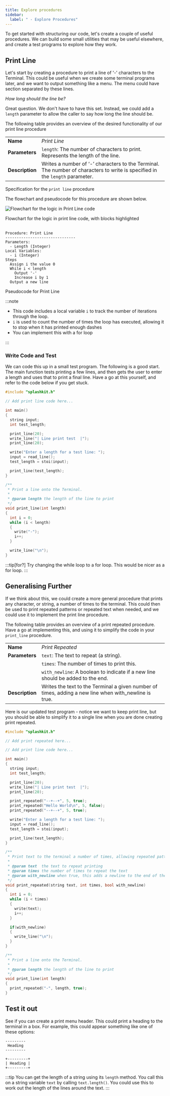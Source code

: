 ```yaml
---
title: Explore procedures
sidebar:
  label: " - Explore Procedures"
---
```


To get started with structuring our code, let's create a couple of useful procedures. We can build some small utilities that may be useful elsewhere, and create a test programs to explore how they work.

## Print Line

Let's start by creating a procedure to print a line of '-' characters to the Terminal. This could be useful when we create some terminal programs later, and we want to output something like a menu. The menu could have section separated by these lines.

*How long should the line be?*

Great question. We don't have to have this set. Instead, we could add a `length` parameter to allow the caller to say how long the line should be.

The following table provides an overview of the desired functionality of our print line procedure

|   |   |
|---|---|
| **Name** | *Print Line* |
| **Parameters** | `length`: The number of characters to print. Represents the length of the line. |
| **Description** | Writes a number of ‘-’ characters to the Terminal. The number of characters to write is specified in the `length` parameter. |

<div class="caption">Specification for the <code>print line</code> procedure</div>

The flowchart and pseudocode for this procedure are shown below.

![Flowchart for the logic in Print Line code](./images/guess-that-number-print-line-blocks.png)
<div class="caption">Flowchart for the logic in print line code, with blocks highlighted</div><br/>

```text
Procedure: Print Line
-------------------------------
Parameters:
  - Length (Integer)
Local Variables:
  - i (Integer)
Steps
  Assign i the value 0
  While i < length
    Output '-'
    Increase i by 1
  Output a new line
```

<div class="caption">Pseudocode for Print Line</div>

:::note

- This code includes a local variable `i` to track the number of iterations through the loop.
- `i` is used to count the number of times the loop has executed, allowing it to stop when it has printed enough dashes
- You can implement this with a for loop

:::

### Write Code and Test

We can code this up in a small test program. The following is a good start. The main function tests printing a few lines, and then gets the user to enter a length and uses that to print a final line. Have a go at this yourself, and refer to the code below if you get stuck.

```cpp
#include "splashkit.h"

// Add print line code here...

int main()
{
  string input;
  int test_length;

  print_line(20);
  write_line("| Line print test  |");
  print_line(20);

  write("Enter a length for a test line: ");
  input = read_line();
  test_length = stoi(input);

  print_line(test_length);
}

```

<Accordion>
  <AccordionItem
    header="Code For Print Line"
  >

```cpp
/**
 * Print a line onto the Terminal.
 *
 * @param length the length of the line to print
 */
void print_line(int length)
{
  int i = 0;
  while (i < length)
  {
    write("-");
    i++;
  }

  write_line("\n");
}
```

  </AccordionItem>
</Accordion>

:::tip[for?]
Try changing the while loop to a for loop. This would be nicer as a for loop.
:::

## Generalising Further

If we think about this, we could create a more general procedure that prints any character, or string, a number of times to the terminal. This could then be used to print repeated patterns or repeated text when needed, and we could use it to implement the print line procedure.

The following table provides an overview of a print repeated procedure. Have a go at implementing this, and using it to simplify the code in your `print_line` procedure.

|   |   |
|---|---|
| **Name** | *Print Repeated* |
| **Parameters** | `text`: The text to repeat (a string). |
|                | `times`: The number of times to print this. |
|                | `with_newline`: A boolean to indicate if a new line should be added to the end. |
| **Description** | Writes the text to the Terminal a given number of times, adding a new line when with_newline is true. |

Here is our updated test program - notice we want to keep print line, but you should be able to simplify it to a single line when you are done creating print repeated.

```cpp
#include "splashkit.h"

// Add print repeated here...

// Add print line code here...

int main()
{
  string input;
  int test_length;

  print_line(20);
  write_line("| Line print test  |");
  print_line(20);

  print_repeated("--+--+", 5, true);
  print_repeated("Hello World\n", 5, false);
  print_repeated("--+--+", 5, true);

  write("Enter a length for a test line: ");
  input = read_line();
  test_length = stoi(input);

  print_line(test_length);
}
```

<Accordion>
  <AccordionItem
    header="Code For Print Repeated and Print Line"
  >

```cpp
/**
 * Print text to the terminal a number of times, allowing repeated patterns.
 *
 * @param text  the text to repeat printing
 * @param times the number of times to repeat the text
 * @param with_newline when true, this adds a newline to the end of the output
 */
void print_repeated(string text, int times, bool with_newline)
{
  int i = 0;
  while (i < times)
  {
    write(text);
    i++;
  }

  if(with_newline)
  {
    write_line("\n");
  }
}

/**
 * Print a line onto the Terminal.
 *
 * @param length the length of the line to print
 */
void print_line(int length)
{
  print_repeated("-", length, true);
}
```

  </AccordionItem>
</Accordion>

## Test it out

See if you can create a print menu header. This could print a heading to the terminal in a box. For example, this could appear something like one of these options:

```text
---------
 Heading  
---------

+---------+
| Heading |
+---------+
```

:::tip
You can get the length of a string using its `length` method. You call this on a string variable `text` by calling `text.length()`. You could use this to work out the length of the lines around the text.
:::
